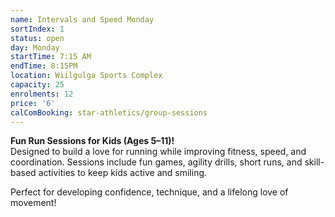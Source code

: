 ```yaml
---
name: Intervals and Speed Monday
sortIndex: 1
status: open
day: Monday
startTime: 7:15 AM
endTime: 8:15PM
location: Wiilgulga Sports Complex
capacity: 25
enrolments: 12
price: '6'
calComBooking: star-athletics/group-sessions
---
```

**Fun Run Sessions for Kids (Ages 5–11)!**\
Designed to build a love for running while improving fitness, speed, and coordination. Sessions include fun games, agility drills, short runs, and skill-based activities to keep kids active and smiling.

Perfect for developing confidence, technique, and a lifelong love of movement!
